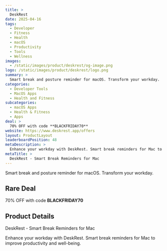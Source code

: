 ```yaml
---
title: >
  DeskRest
date: 2025-04-16
tags:
  - Developer
  - Fitness
  - Health
  - macOS
  - Productivity
  - Tools
  - Wellness
images:
  - /static/images/product/deskrest/og-image.png
logo: /static/images/product/deskrest/logo.png
summary: >
  Smart break and posture reminder for macOS. Transform your workday.
categories:
  - Developer Tools
  - MacOS Apps
  - Health and Fitness
subcategories:
  - macOS Apps
  - Health & Fitness
  - Apps
deal: >
  70% OFF with code **BLACKFRIDAY70**
website: https://www.deskrest.app/offers
layout: ProductLayout
leaderboardPosition: 48
metaDescription: >
  Enhance your workday with DeskRest. Smart break reminders for Mac to improve productivity and well-being.
metaTitle: >
  DeskRest - Smart Break Reminders for Mac
---
```

Smart break and posture reminder for macOS. Transform your workday.

## Rare Deal

70% OFF with code **BLACKFRIDAY70**

## Product Details

DeskRest - Smart Break Reminders for Mac

Enhance your workday with DeskRest. Smart break reminders for Mac to improve productivity and well-being.
